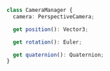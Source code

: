 ```ts
class CameraManager {
  camera: PerspectiveCamera;

  get position(): Vector3;

  get rotation(): Euler;

  get quaternion(): Quaternion;
}
```
